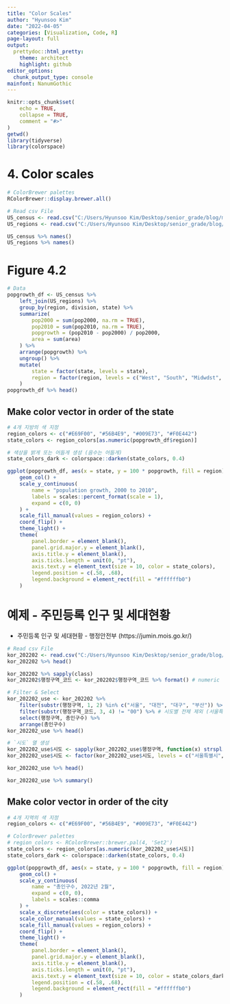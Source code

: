 ```yaml
---
title: "Color Scales"
author: "Hyunsoo Kim"
date: "2022-04-05"
categories: [Visualization, Code, R]
page-layout: full
output:
  prettydoc::html_pretty:
    theme: architect
    highlight: github
editor_options: 
  chunk_output_type: console
mainfont: NanumGothic
---
```


```r
knitr::opts_chunk$set(
    echo = TRUE,
    collapse = TRUE,
    comment = "#>"
)
getwd()
library(tidyverse)
library(colorspace)
```

# 4. Color scales

```r
# ColorBrewer palettes
RColorBrewer::display.brewer.all()
```

```r
# Read csv File
US_census <- read.csv("C:/Users/Hyunsoo Kim/Desktop/senior_grade/blog/my-quarto-website/Data_Visualization/data/US_census.csv")
US_regions <- read.csv("C:/Users/Hyunsoo Kim/Desktop/senior_grade/blog/my-quarto-website/Data_Visualization/data/US_regions.csv")

US_census %>% names()
US_regions %>% names()
```

# Figure 4.2

```r
# Data
popgrowth_df <- US_census %>%
    left_join(US_regions) %>%
    group_by(region, division, state) %>%
    summarize(
        pop2000 = sum(pop2000, na.rm = TRUE),
        pop2010 = sum(pop2010, na.rm = TRUE),
        popgrowth = (pop2010 - pop2000) / pop2000,
        area = sum(area)
    ) %>%
    arrange(popgrowth) %>%
    ungroup() %>%
    mutate(
        state = factor(state, levels = state),
        region = factor(region, levels = c("West", "South", "Midwdst", "Northeast"))
    )
popgrowth_df %>% head()
```

## Make color vector in order of the state

```r
# 4개 지방의 색 지정
region_colors <- c("#E69F00", "#56B4E9", "#009E73", "#F0E442")
state_colors <- region_colors[as.numeric(popgrowth_df$region)]

# 색상을 밝게 또는 어둡게 생성 (음수는 어둡게)
state_colors_dark <- colorspace::darken(state_colors, 0.4)

ggplot(popgrowth_df, aes(x = state, y = 100 * popgrowth, fill = region)) +
    geom_col() +
    scale_y_continuous(
        name = "population growth, 2000 to 2010",
        labels = scales::percent_format(scale = 1),
        expand = c(0, 0)
    ) +
    scale_fill_manual(values = region_colors) +
    coord_flip() +
    theme_light() +
    theme(
        panel.border = element_blank(),
        panel.grid.major.y = element_blank(),
        axis.title.y = element_blank(),
        axis.ticks.length = unit(0, "pt"),
        axis.text.y = element_text(size = 10, color = state_colors),
        legend.position = c(.58, .68),
        legend.background = element_rect(fill = "#ffffffb0")
    )
```

# 예제 - 주민등록 인구 및 세대현황

-   주민등록 인구 및 세대현황 - 행정안전부 (https://jumin.mois.go.kr/)

```r
# Read csv File
kor_202202 <- read.csv("C:/Users/Hyunsoo Kim/Desktop/senior_grade/blog/my-quarto-website/Data_Visualization/data/202202_주민등록인구및세대현황.csv")
kor_202202 %>% head()

kor_202202 %>% sapply(class)
kor_202202$행정구역_코드 <- kor_202202$행정구역_코드 %>% format() # numeric -> character 형으로 변환

# Filter & Select
kor_202202_use <- kor_202202 %>%
    filter(substr(행정구역, 1, 2) %in% c("서울", "대전", "대구", "부산")) %>%
    filter(substr(행정구역_코드, 3, 4) != "00") %>% # 시도별 전체 제외 (서울특별시, 대전광역시, 대구광역시, 부산광역시 행 제거)
    select(행정구역, 총인구수) %>%
    arrange(총인구수)
kor_202202_use %>% head()

# `시도` 열 생성
kor_202202_use$시도 <- sapply(kor_202202_use$행정구역, function(x) strsplit(x, " ")[[1]][1])
kor_202202_use$시도 <- factor(kor_202202_use$시도, levels = c("서울특별시", "대전광역시", "대구광역시", "부산광역시"))

kor_202202_use %>% head()

kor_202202_use %>% summary()
```

## Make color vector in order of the city

```r
# 4개 지역의 색 지정
region_colors <- c("#E69F00", "#56B4E9", "#009E73", "#F0E442")

# ColorBrewer palettes
# region_colors <- RColorBrewer::brewer.pal(4, 'Set2')
state_colors <- region_colors[as.numeric(kor_202202_use$시도)]
state_colors_dark <- colorspace::darken(state_colors, 0.4)

ggplot(popgrowth_df, aes(x = state, y = 100 * popgrowth, fill = region)) +
    geom_col() +
    scale_y_continuous(
        name = "총인구수, 2022년 2월",
        expand = c(0, 0),
        labels = scales::comma
    ) +
    scale_x_discrete(aes(color = state_colors)) +
    scale_color_manual(values = state_colors) +
    scale_fill_manual(values = region_colors) +
    coord_flip() +
    theme_light() +
    theme(
        panel.border = element_blank(),
        panel.grid.major.y = element_blank(),
        axis.title.y = element_blank(),
        axis.ticks.length = unit(0, "pt"),
        axis.text.y = element_text(size = 10, color = state_colors_dark),
        legend.position = c(.58, .68),
        legend.background = element_rect(fill = "#ffffffb0")
    )
```
